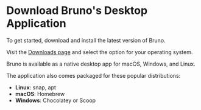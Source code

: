 # Download Bruno's Desktop Application 

To get started, download and install the latest version of Bruno. 

Visit the [Downloads page](https://www.usebruno.com/downloads) and select the option for your operating system. 

Bruno is available as a native desktop app for macOS, Windows, and Linux.

The application also comes packaged for these popular distributions:

- **Linux**: snap, apt
- **macOS**: Homebrew
- **Windows**: Chocolatey or Scoop
